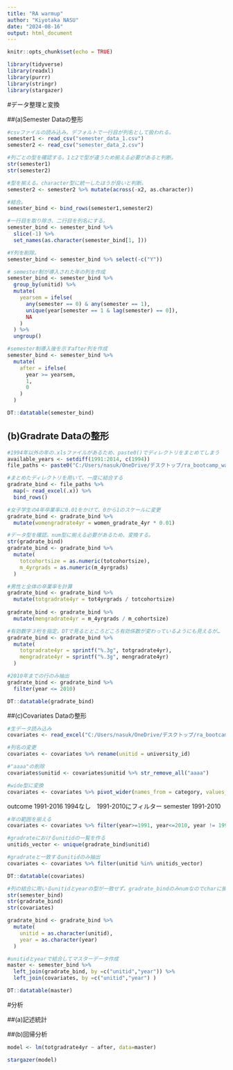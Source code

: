 ```yaml
---
title: "RA warmup"
author: "Kiyotaka NASU"
date: "2024-08-16"
output: html_document
---
```


```r
knitr::opts_chunk$set(echo = TRUE)
```

```r
library(tidyverse)
library(readxl)
library(purrr)
library(stringr)
library(stargazer)
```

#データ整理と変換  


##(a)Semester Dataの整形

```r
#csvファイルの読み込み。デフォルトで一行目が列名として扱われる。
semester1 <- read_csv("semester_data_1.csv")
semester2 <- read_csv("semester_data_2.csv")
```

```r
#列ごとの型を確認する。1と2で型が違うため揃える必要があると判断。
str(semester1)
str(semester2)
```

```r
#型を揃える。character型に統一したほうが良いと判断。
semester2 <- semester2 %>% mutate(across(-x2, as.character))
```

```r
#結合。
semester_bind <- bind_rows(semester1,semester2)
```


```r
#一行目を取り除き、二行目を列名にする。
semester_bind <- semester_bind %>%
  slice(-1) %>%
  set_names(as.character(semester_bind[1, ]))
```


```r
#Y列を削除。
semester_bind <- semester_bind %>% select(-c("Y"))
```


```r
# semester制が導入された年の列を作成
semester_bind <- semester_bind %>%
  group_by(unitid) %>% 
  mutate(
    yearsem = ifelse(
      any(semester == 0) & any(semester == 1),
      unique(year[semester == 1 & lag(semester) == 0]),
      NA
    )
  ) %>%
  ungroup()
```

```r
#semester制導入後を示すafter列を作成
semester_bind <- semester_bind %>% 
  mutate(
    after = ifelse(
      year >= yearsem,
      1,
      0
    )
  )
```

```r
DT::datatable(semester_bind)
```

## (b)Gradrate Dataの整形

```r
#1994年以外の年の.xlsファイルがあるため、paste0()でディレクトリをまとめてしまう
available_years <- setdiff(1991:2014, c(1994))
file_paths <- paste0("C:/Users/nasuk/OneDrive/デスクトップ/ra_bootcamp_warmp/", available_years, ".xlsx")
```

```r
#まとめたディレクトリを用いて、一度に結合する
gradrate_bind <- file_paths %>%
  map(~ read_excel(.x)) %>%
  bind_rows()
```

```r
#女子学生の4年卒業率に0.01をかけて、0から1のスケールに変更
gradrate_bind <- gradrate_bind %>%
  mutate(womengradrate4yr = women_gradrate_4yr * 0.01)
```

```r
#データ型を確認。num型に揃える必要があるため、変換する。
str(gradrate_bind)
gradrate_bind <- gradrate_bind %>% 
  mutate(
    totcohortsize = as.numeric(totcohortsize), 
    m_4yrgrads = as.numeric(m_4yrgrads)
  )
```

```r
#男性と全体の卒業率を計算
gradrate_bind <- gradrate_bind %>%
  mutate(totgradrate4yr = tot4yrgrads / totcohortsize)
  
gradrate_bind <- gradrate_bind %>%
  mutate(mengradrate4yr = m_4yrgrads / m_cohortsize)
```


```r
#有効数字３桁を指定。DTで見るとところどころ有効係数が変わっているようにも見えるが…
gradrate_bind <- gradrate_bind %>%
  mutate(
    totgradrate4yr = sprintf("%.3g", totgradrate4yr),
    mengradrate4yr = sprintf("%.3g", mengradrate4yr)
  )
```

```r
#2010年までの行のみ抽出
gradrate_bind <- gradrate_bind %>%
  filter(year <= 2010)
```


  

```r
DT::datatable(gradrate_bind)
```

##(c)Covariates Dataの整形

```r
#生データ読み込み
covariates <- read_excel("C:/Users/nasuk/OneDrive/デスクトップ/ra_bootcamp_warmp/covariates.xlsx")
```

```r
#列名の変更
covariates <- covariates %>% rename(unitid = university_id)
```

```r
#"aaaa"の削除
covariates$unitid <- covariates$unitid %>% str_remove_all("aaaa")
```

```r
#wide型に変換
covariates <- covariates %>% pivot_wider(names_from = category, values_from = value)
```

outcome 1991-2016 1994なし　1991-2010にフィルター
semester 1991-2010

```r
#年の範囲を揃える
covariates <- covariates %>% filter(year>=1991, year<=2010, year != 1994)
```

```r
#gradrateにおけるunitidの一覧を作る
unitids_vector <- unique(gradrate_bind$unitid)
```

```r
#gradrateと一致するunitidのみ抽出
covariates <- covariates %>% filter(unitid %in% unitids_vector)
```

```r
DT::datatable(covariates)
```

```r
#列の結合に用いるunitidとyearの型が一致せず。gradrate_bindのみnumなのでcharに揃える。
str(semester_bind)
str(gradrate_bind)
str(covariates)

gradrate_bind <- gradrate_bind %>% 
  mutate(
    unitid = as.character(unitid),
    year = as.character(year)
  )
```

```r
#unitidとyearで結合してマスターデータ作成
master <- semester_bind %>%
  left_join(gradrate_bind, by =c("unitid","year")) %>%
  left_join(covariates, by =c("unitid","year") )
```

```r
DT::datatable(master)
```


#分析

##(a)記述統計  


##(b)回帰分析  
```r
model <- lm(totgradrate4yr ~ after, data=master)
```

```r
stargazer(model)
```







